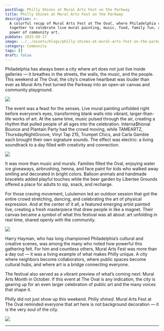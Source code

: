 ```yaml
---
postSlug: Philly Shines at Mural Arts Fest on the Parkway
title: Philly Shines at Mural Arts Fest on the Parkway
description: >-
  A colorful recap of Mural Arts Fest at The Oval, where Philadelphia came
  together to celebrate live mural painting, music, food, family fun, and the
  power of community art.
pubDate: 2025-09-17
image: ../../assets/blogs/philly-shines-at-mural-arts-fest-on-the-parkway/image.jpg
category: Community
tags: []
draft: false
---
```

Philadelphia has always been a city where art does not just live inside galleries — it breathes in the streets, the walls, the music, and the people. This weekend at The Oval, the city’s creative heartbeat was louder than ever as Mural Arts Fest turned the Parkway into an open-air canvas and community playground.

![](../../assets/blogs/philly-shines-at-mural-arts-fest-on-the-parkway/img-2370-3.jpg)

The event was a feast for the senses. Live mural painting unfolded right before everyone’s eyes, transforming blank walls into vibrant, larger-than-life works of art. At the same time, music pulsed through the air, creating a rhythm that pulled people of all ages into the celebration. Interna$hional Bounce and Plantain Party had the crowd moving, while TAMEARTZ, ThursdayNightGroove, Vinyl Tap 215, Trumpet Chics, and Carla Gamble each brought their own signature sounds. The effect was electric: a living soundtrack to a day filled with creativity and connection.

![](../../assets/blogs/philly-shines-at-mural-arts-fest-on-the-parkway/img-2372-1.jpg)

It was more than music and murals. Families filled the Oval, enjoying water ice giveaways, airbrushing, henna, and face paint for kids who walked away smiling and decorated in bright colors. Balloon animals and handmade bracelets added playful touches while the beer garden by Libertee Grounds offered a place for adults to sip, snack, and recharge.

For those craving movement, Lululemon led an outdoor session that got the entire crowd stretching, dancing, and celebrating the art of physical expression. And at the center of it all, a featured emerging artist painted live, creating a fresh masterpiece that drew people in like a magnet. Their canvas became a symbol of what this festival was all about: art unfolding in real time, shared openly with the community.

![](../../assets/blogs/philly-shines-at-mural-arts-fest-on-the-parkway/img-2369-4.jpg)

Harry Hayman, who has long championed Philadelphia’s cultural and creative scenes, was among the many who noted how powerful this gathering felt. For him and countless others, Mural Arts Fest was more than a day out — it was a living example of what makes Philly unique. A city where neighbors become collaborators, where public spaces become cultural hubs, and where art is a bridge connecting everyone.

The festival also served as a vibrant preview of what’s coming next: Mural Arts Month in October. If this event at The Oval is any indication, the city is gearing up for an even larger celebration of public art and the many voices that shape it.

Philly did not just show up this weekend. Philly *shined*. Mural Arts Fest at The Oval reminded everyone that art here is not background decoration — it is the very soul of the city.

![](../../assets/blogs/philly-shines-at-mural-arts-fest-on-the-parkway/img-2371-2.jpg)

---
